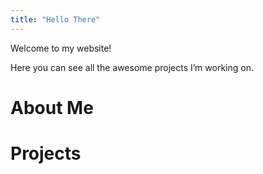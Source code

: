```yaml
---
title: "Hello There"
---
```


Welcome to my website! 

Here you can see all the awesome projects I'm working on. 

# About Me

# Projects